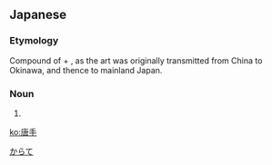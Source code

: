 ==Japanese==
{{ja-kanjitab|唐|手}}

===Etymology===
Compound of {{m|ja|唐||[[Tang Dynasty]]; [[China]]|tr=kara}} + {{m|ja|手||hand|tr=te}}, as the art was originally transmitted from China to Okinawa, and thence to mainland Japan.

===Noun===
{{ja-noun|からて}}

# {{alternative spelling of|空手|lang=ja}}

[[Category:ja:Martial arts|からて]]

[[ko:唐手]]